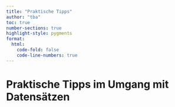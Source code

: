 ```yaml
---
title: "Praktische Tipps"
author: "tba"
toc: true
number-sections: true
highlight-style: pygments
format:
  html:
    code-fold: false
    code-line-numbers: true
---
```


# Praktische Tipps im Umgang mit Datensätzen
